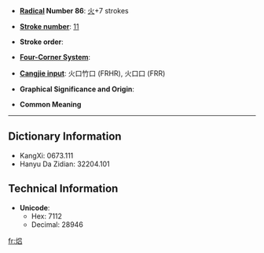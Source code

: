 * '''[[Wiktionary:Chinese radical index| Radical]] Number 86''': [[Wiktionary:Chinese radical index 火|火]]+7 strokes

* '''[[Wiktionary:Chinese total strokes index|Stroke number]]''': [[Wiktionary:Chinese total strokes index 11|11]]

* '''Stroke order''': 

* '''[[Wiktionary:Chinese four corner index|Four-Corner System]]''': 

* '''[[Wiktionary:Chinese Cangjie index|Cangjie input]]''': 火口竹口 (FRHR), 火口口 (FRR)

* '''Graphical Significance and Origin''': 

* '''Common Meaning'''

----

== Dictionary Information ==

* KangXi: 0673.111
* Hanyu Da Zidian: 32204.101

== Technical Information ==

* '''Unicode''':
** Hex: 7112
** Decimal: 28946

[[fr:焒]]